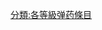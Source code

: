 {{catmore1|[[Wikipedia:弹药专题|Wikipedia:弹药专题]]}}
{{Articles by Quality|topic=弹药|project=弹药|format=TOC}}
{{emptycat}}

[[分類:各等級弹药條目|分類:各等級弹药條目]]